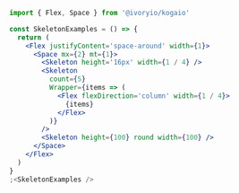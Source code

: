```jsx
import { Flex, Space } from '@ivoryio/kogaio'

const SkeletonExamples = () => {
  return (
    <Flex justifyContent='space-around' width={1}>
      <Space mx={2} mt={1}>
        <Skeleton height='16px' width={1 / 4} />
        <Skeleton
          count={5}
          Wrapper={items => (
            <Flex flexDirection='column' width={1 / 4}>
              {items}
            </Flex>
          )}
        />
        <Skeleton height={100} round width={100} />
      </Space>
    </Flex>
  )
}
;<SkeletonExamples />
```
